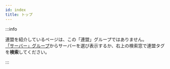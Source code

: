 ---
id: index
title: トップ
---

:::info

連盟を紹介しているページは、この「連盟」グループではありません。  
[「サーバー」グループ](./server/)からサーバーを選び表示するか、右上の検索窓で連盟タグを**検索**してください。

:::
